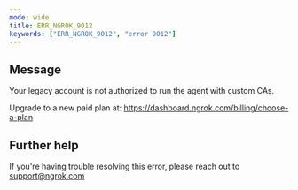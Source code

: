 ```yaml
---
mode: wide
title: ERR_NGROK_9012
keywords: ["ERR_NGROK_9012", "error 9012"]
---
```


## Message

Your legacy account is not authorized to run the agent with custom CAs.

Upgrade to a new paid plan at: https://dashboard.ngrok.com/billing/choose-a-plan

## Further help

If you're having trouble resolving this error, please reach out to [support@ngrok.com](mailto:support@ngrok.com?subject=Help%20with%20ERR_NGROK_9012)
